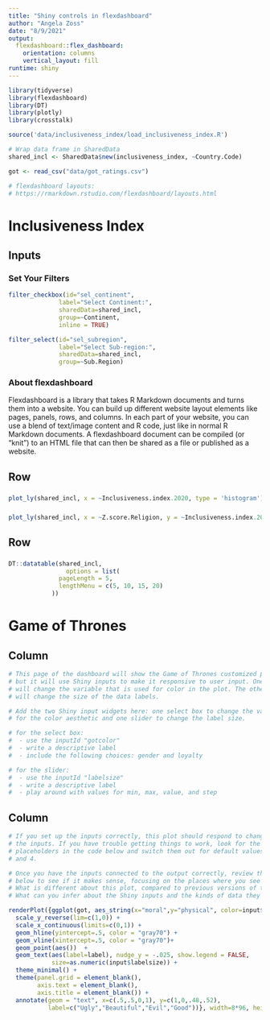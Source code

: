 ```yaml
---
title: "Shiny controls in flexdashboard"
author: "Angela Zoss"
date: "8/9/2021"
output: 
  flexdashboard::flex_dashboard:
    orientation: columns
    vertical_layout: fill
runtime: shiny
---
```


```r

library(tidyverse)
library(flexdashboard)
library(DT)
library(plotly)
library(crosstalk)

source('data/inclusiveness_index/load_inclusiveness_index.R')

# Wrap data frame in SharedData
shared_incl <- SharedData$new(inclusiveness_index, ~Country.Code)

got <- read_csv("data/got_ratings.csv")

```

```r

# flexdashboard layouts:
# https://rmarkdown.rstudio.com/flexdashboard/layouts.html

```


Inclusiveness Index {data-orientation=rows}
=====================================  

Inputs {.sidebar}
-----------------------------------------------------------------------

### Set Your Filters

```r

filter_checkbox(id="sel_continent",
              label="Select Continent:",
              sharedData=shared_incl,
              group=~Continent,
              inline = TRUE)

filter_select(id="sel_subregion",
              label="Select Sub-region:",
              sharedData=shared_incl,
              group=~Sub.Region)

```

### About flexdashboard

Flexdashboard is a library that takes R Markdown documents and turns them into a website. You can build up different website layout elements like pages, panels, rows, and columns. In each part of your website, you can use a blend of text/image content and R code, just like in normal R Markdown documents. A flexdashboard document can be compiled (or "knit") to an HTML file that can then be shared as a file or published as a website.

Row
-----------------------------------------------------------------------

### {data-width=500}
    
```r

plot_ly(shared_incl, x = ~Inclusiveness.index.2020, type = 'histogram')

```

### {data-width=500}
```r

plot_ly(shared_incl, x = ~Z.score.Religion, y = ~Inclusiveness.index.2020, color = ~Continent)

```

Row
-----------------------------------------------------------------------

### {}
    
```r

DT::datatable(shared_incl, 
                options = list(
              pageLength = 5,
              lengthMenu = c(5, 10, 15, 20)
            ))

```
   
Game of Thrones
=====================================  

Column {.sidebar}
-------------------------------------

```r

# This page of the dashboard will show the Game of Thrones customized plot,
# but it will use Shiny inputs to make it responsive to user input. One input
# will change the variable that is used for color in the plot. The other input
# will change the size of the data labels.

# Add the two Shiny input widgets here: one select box to change the variable 
# for the color aesthetic and one slider to change the label size.

# for the select box:
#  - use the inputId "gotcolor"
#  - write a descriptive label
#  - include the following choices: gender and loyalty

# for the slider:
#  - use the inputId "labelsize"
#  - write a descriptive label
#  - play around with values for min, max, value, and step

```

Column 
-------------------------------------

```r

# If you set up the inputs correctly, this plot should respond to changes to
# the inputs. If you have trouble getting things to work, look for the "input$"
# placeholders in the code below and switch them out for default values like "gender"
# and 4.

# Once you have the inputs connected to the output correctly, review the code
# below to see if it makes sense, focusing on the places where you see "input$."
# What is different about this plot, compared to previous versions of the plot?
# What can you infer about the Shiny inputs and the kinds of data they return?

renderPlot({ggplot(got, aes_string(x="moral",y="physical", color=input$gotcolor)) + 
  scale_y_reverse(lim=c(1,0)) +
  scale_x_continuous(limits=c(0,1)) +
  geom_hline(yintercept=.5, color = "gray70") +
  geom_vline(xintercept=.5, color = "gray70")+ 
  geom_point(aes())  + 
  geom_text(aes(label=label), nudge_y = -.025, show.legend = FALSE, 
            size=as.numeric(input$labelsize)) +
  theme_minimal() +
  theme(panel.grid = element_blank(),
        axis.text = element_blank(),
        axis.title = element_blank()) +
  annotate(geom = "text", x=c(.5,.5,0,1), y=c(1,0,.48,.52), 
           label=c("Ugly","Beautiful","Evil","Good"))}, width=8*96, height=7*96, res=96)

```

